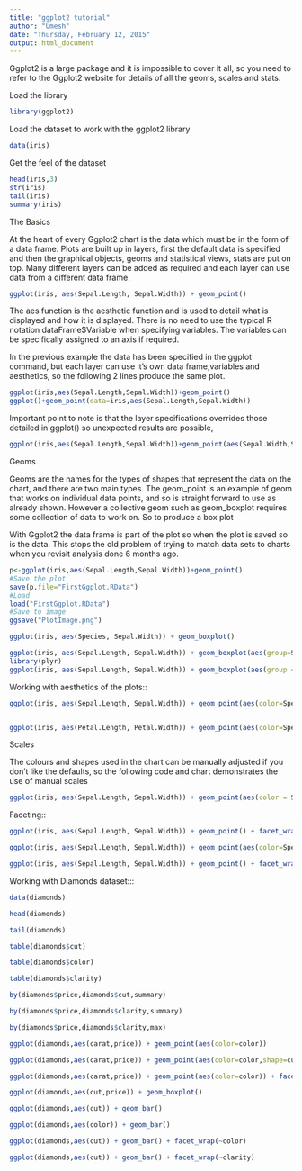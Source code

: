```yaml
---
title: "ggplot2 tutorial"
author: "Umesh"
date: "Thursday, February 12, 2015"
output: html_document
---
```


Ggplot2 is a large package and it is impossible to cover it all, so you need to refer to the Ggplot2 website for details of all the geoms, scales and stats. 

Load the library

```r
library(ggplot2)
```


Load the dataset to work with the ggplot2 library


```r
data(iris)
```

Get the feel of the dataset
```r
head(iris,3)
str(iris)
tail(iris)
summary(iris)
```

The Basics

At the heart of every Ggplot2 chart is the data which must be in the form of a data frame. Plots are built up in layers, first the default data is specified and then the graphical objects, geoms and statistical views, stats are put on top. Many different layers can be added as required and each layer can use data from a different data frame.

```r
ggplot(iris, aes(Sepal.Length, Sepal.Width)) + geom_point()
```


The aes function is the aesthetic function and is used to detail what is displayed and how it is displayed. There is no need to use the typical R notation dataFrame$Variable when specifying variables. The variables can be specifically assigned to an axis if required.


In the previous example the data has been specified in the ggplot command, but each layer can use it's own data frame,variables and aesthetics, so the following 2 lines produce the same plot.

```r
ggplot(iris,aes(Sepal.Length,Sepal.Width))+geom_point()
ggplot()+geom_point(data=iris,aes(Sepal.Length,Sepal.Width))
```

Important point to note is that the layer specifications overrides those detailed in ggplot() so unexpected results are possible,

```r
ggplot(iris,aes(Sepal.Length,Sepal.Width))+geom_point(aes(Sepal.Width,Sepal.Length))
```


Geoms

Geoms are the names for the types of shapes that represent the data on the chart, and there are two main types. The geom_point is an example of geom that works on individual data points, and so is straight forward to use as already shown. However a collective geom such as geom_boxplot requires some collection of data to work on. So to produce a box plot



With Ggplot2 the data frame is part of the plot so when the plot is saved so is the data. This stops the old problem of trying to match data sets to charts when you revisit analysis done 6 months ago.


```r
p<-ggplot(iris,aes(Sepal.Length,Sepal.Width))+geom_point()
#Save the plot
save(p,file="FirstGgplot.RData")
#Load
load("FirstGgplot.RData")
#Save to image
ggsave("PlotImage.png")
```


```r
ggplot(iris, aes(Species, Sepal.Width)) + geom_boxplot()

ggplot(iris, aes(Sepal.Length, Sepal.Width)) + geom_boxplot(aes(group=Sepal.Length))
library(plyr)
ggplot(iris, aes(Sepal.Length, Sepal.Width)) + geom_boxplot(aes(group = round_any(Sepal.Length, 0.5)))
```

Working with aesthetics of the plots::

```r
ggplot(iris, aes(Sepal.Length, Sepal.Width)) + geom_point(aes(color=Species))


ggplot(iris, aes(Petal.Length, Petal.Width)) + geom_point(aes(color=Species))

```

Scales

The colours and shapes used in the chart can be manually adjusted if you don't like the defaults, so the following code and chart demonstrates the use of manual scales

```r

ggplot(iris, aes(Sepal.Length, Sepal.Width)) + geom_point(aes(color = Species,shape =Species)) + scale_colour_manual(values = c("red", "green", "blue")) + scale_shape_manual(values = c(16, 17, 18))

```


Faceting::

```r
ggplot(iris, aes(Sepal.Length, Sepal.Width)) + geom_point() + facet_wrap(~Species)

ggplot(iris, aes(Sepal.Length, Sepal.Width)) + geom_point(aes(color=Species)) + facet_wrap(~Species)

ggplot(iris, aes(Sepal.Length, Sepal.Width)) + geom_point() + facet_wrap(~Species)

```


Working with Diamonds dataset:::

```r

data(diamonds)

head(diamonds)

tail(diamonds)

table(diamonds$cut)

table(diamonds$color)

table(diamonds$clarity)

by(diamonds$price,diamonds$cut,summary)

by(diamonds$price,diamonds$clarity,summary)

by(diamonds$price,diamonds$clarity,max)

ggplot(diamonds,aes(carat,price)) + geom_point(aes(color=color))

ggplot(diamonds,aes(carat,price)) + geom_point(aes(color=color,shape=cut))

ggplot(diamonds,aes(carat,price)) + geom_point(aes(color=color)) + facet_wrap(~cut)

ggplot(diamonds,aes(cut,price)) + geom_boxplot()

ggplot(diamonds,aes(cut)) + geom_bar()

ggplot(diamonds,aes(color)) + geom_bar()

ggplot(diamonds,aes(cut)) + geom_bar() + facet_wrap(~color)

ggplot(diamonds,aes(cut)) + geom_bar() + facet_wrap(~clarity)

```






